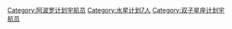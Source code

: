 [[Category:阿波罗计划宇航员|Category:阿波罗计划宇航员]]
[[Category:水星计划7人|Category:水星计划7人]]
[[Category:双子星座计划宇航员|Category:双子星座计划宇航员]]
